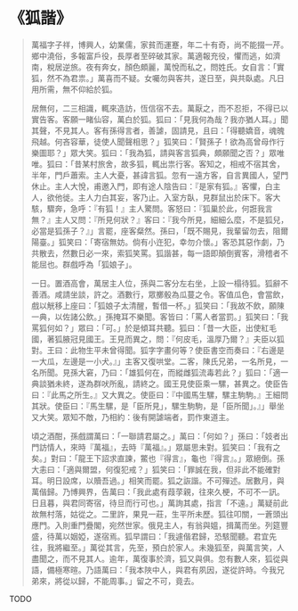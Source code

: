 # 《狐諧》

> 萬福字子祥，博興人，幼業儒，家貧而運蹇，年二十有奇，尚不能掇一芹。鄉中澆俗，多報富戶役，長厚者至碎破其家。萬適報充役，懼而逃，如濟南，稅居逆旅。夜有奔女，顏色頗麗，萬悅而私之，問姓氏。女自言：「實狐，然不為君祟。」萬喜而不疑。女囑勿與客共，遂日至，與共臥處。凡日用所需，無不仰給於狐。
>
> 居無何，二三相識，輒來造訪，恆信宿不去。萬厭之，而不忍拒，不得已以實告客。客願一睹仙容，萬白於狐。狐曰：「見我何為哉？我亦猶人耳。」聞其聲，不見其人。客有孫得言者，善謔，固請見，且曰：「得聽嬌音，魂魄飛越。何吝容華，徒使人聞聲相思？」狐笑曰：「賢孫子！欲為高曾母作行樂圖耶？」眾大笑。狐曰：「我為狐，請與客言狐典，頗願聞之否？」眾唯唯。狐曰：「昔某村旅舍，故多狐，輒出祟行客。客知之，相戒不宿其舍，半年，門戶蕭索。主人大憂，甚諱言狐。忽有一遠方客，自言異國人，望門休止。主人大悅，甫邀入門，即有途人陰告曰：『是家有狐。』客懼，白主人，欲他徙。主人力白其妄，客乃止。入室方臥，見群鼠出於床下。客大駭，驟奔，急呼：『有狐！』主人驚問。客怒曰：『狐巢於此，何誑我言無？』主人又問：『所見何狀？』客曰：『我今所見，細細么麼，不是狐兒，必當是狐孫子？』」言罷，座客粲然。孫曰，「既不賜見，我輩留勿去，阻爾陽臺。」狐笑曰：「寄宿無妨。倘有小迕犯，幸勿介懷。」客恐其惡作劇，乃共散去，然數日必一來，索狐笑罵。狐諧甚，每一語即顛倒賓客，滑稽者不能屈也。群戲呼為「狐娘子」。
>
> 一日。置酒高會，萬居主人位，孫與二客分左右坐，上設一榻待狐。狐辭不善酒。咸請坐談，許之。酒數行，眾擲骰為瓜蔓之令。客值瓜色，會當飲，戲以觥移上座曰：「狐娘子太清醒，暫借一杯。」狐笑曰：「我故不飲，願陳一典，以佐諸公飲。」孫掩耳不樂聞。客皆曰：「罵人者當罰。」狐笑曰：「我罵狐何如？」眾曰：「可。」於是傾耳共聽。狐曰：「昔一大臣，出使紅毛國，著狐腋冠見國王。王見而異之，問：『何皮毛，溫厚乃爾？』夫臣以狐對。王曰：此物生平未曾得聞。狐字字畫何等？使臣書空而奏曰：『右邊是一大瓜，左邊是一小犬。』」主客又復哄堂。二客，陳氏兄弟，一名所見，一名所聞。見孫大窘，乃曰：「雄狐何在，而縱雌狐流毒若此？」狐曰：「適一典談猶未終，遂為群吠所亂，請終之。國王見使臣乘一騾，甚異之。使臣告曰：『此馬之所生。』又大異之。使臣曰：『中國馬生騾，騾主駒駒。』王細問其狀。使臣曰：『馬生騾，是「臣所見」，騾生駒駒，是「臣所聞」。』」舉坐又大笑。眾知不敵，乃相約：後有開謔端者，罰作東道主。
>
> 頃之酒酣，孫戲謂萬曰：「一聯請君屬之。」萬曰：「何如？」孫曰：「妓者出門訪情人，來時『萬福』，去時『萬福』。」眾屬思未對。狐笑曰：「我有之矣。」對曰：「龍王下詔求直諫，鱉也『得言』，龜也『得言』。」眾絕倒。孫大恚曰：「適與爾盟，何復犯戒？」狐笑曰：「罪誠在我，但非此不能確對耳。明日設席，以贖吾過。」相笑而罷。狐之詼諧。不可殫述。居數月，與萬偕歸。乃博興界，告萬曰：「我此處有葭莩親，往來久梗，不可不一訊。日且暮，與君同寄宿，待旦而行可也。」萬詢其處，指言「不遠。」萬疑前此故無村落，姑從之。二里許，果見一莊，生平所未歷。狐往叩關，一蒼頭出應門。入則重門疊閣，宛然世家。俄見主人，有翁與媼，揖萬而坐。列筵豐盛，待萬以姻婭，遂宿焉。狐早謂曰：「我遽偕君歸，恐駭聞聽。君宜先往，我將繼至。」萬從其言，先至，預白於家人。未幾狐至，與萬言笑，人盡聞之，而不見其人。逾年，萬復事於濟，狐又與俱。忽有數人來，狐從與語，備極寒暄。乃語萬曰：「我本陜中人，與君有夙因，遂從許時。今我兄弟來，將從以歸，不能周事。」留之不可，竟去。

TODO
